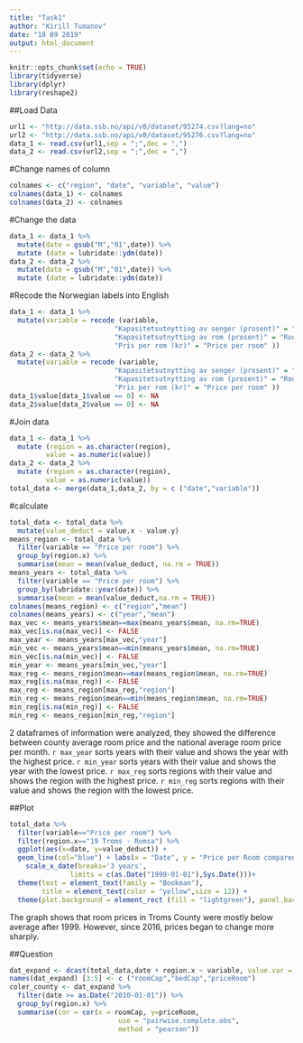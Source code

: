 ```yaml
---
title: "Task1"
author: "Kirill Tumanov"
date: "18 09 2019"
output: html_document
---
```


```r
knitr::opts_chunk$set(echo = TRUE)
library(tidyverse)
library(dplyr)
library(reshape2)
```
##Load Data
```r
url1 <- "http://data.ssb.no/api/v0/dataset/95274.csv?lang=no"
url2 <- "http://data.ssb.no/api/v0/dataset/95276.csv?lang=no"
data_1 <- read.csv(url1,sep = ";",dec = ",")
data_2 <- read.csv(url2,sep = ";",dec = ",")
```
#Change names of column
```r
colnames <- c("region", "date", "variable", "value")
colnames(data_1) <- colnames
colnames(data_2) <- colnames
```
#Change the data
```r
data_1 <- data_1 %>%
  mutate(date = gsub("M","01",date)) %>%
  mutate (date = lubridate::ydm(date))
data_2 <- data_2 %>%
  mutate(date = gsub("M","01",date)) %>%
  mutate (date = lubridate::ydm(date))
```
#Recode the Norwegian labels into English
```r
data_1 <- data_1 %>%
  mutate(variable = recode (variable,
                          "Kapasitetsutnytting av senger (prosent)" = "Beds percentage capacity utilization",
                          "Kapasitetsutnytting av rom (prosent)" = "Rooms percentage capacity utilization",
                          "Pris per rom (kr)" = "Price per room" ))
data_2 <- data_2 %>%
  mutate(variable = recode (variable,
                          "Kapasitetsutnytting av senger (prosent)" = "Beds percentage capacity utilization",
                          "Kapasitetsutnytting av rom (prosent)" = "Rooms percentage capacity utilization",
                          "Pris per rom (kr)" = "Price per room" ))
data_1$value[data_1$value == 0] <- NA
data_2$value[data_2$value == 0] <- NA
```
#Join data
```r
data_1 <- data_1 %>%
  mutate (region = as.character(region),
         value = as.numeric(value))
data_2 <- data_2 %>%
  mutate (region = as.character(region),
         value = as.numeric(value))
total_data <- merge(data_1,data_2, by = c ("date","variable"))
```
#calculate
```r
total_data <- total_data %>%
  mutate(value_deduct = value.x - value.y)
means_region <- total_data %>%
  filter(variable == "Price per room") %>%
  group_by(region.x) %>%
  summarise(mean = mean(value_deduct, na.rm = TRUE))
means_years <- total_data %>%
  filter(variable == "Price per room") %>%
  group_by(lubridate::year(date)) %>%
  summarise(mean = mean(value_deduct,na.rm = TRUE))
colnames(means_region) <- c("region","mean")
colnames(means_years) <- c("year","mean")
max_vec <- means_years$mean==max(means_years$mean, na.rm=TRUE)
max_vec[is.na(max_vec)] <- FALSE
max_year <- means_years[max_vec,"year"]
min_vec <- means_years$mean==min(means_years$mean, na.rm=TRUE)
min_vec[is.na(min_vec)] <- FALSE
min_year <- means_years[min_vec,"year"]
max_reg <- means_region$mean==max(means_region$mean, na.rm=TRUE)
max_reg[is.na(max_reg)] <- FALSE
max_reg <- means_region[max_reg,"region"]
min_reg <- means_region$mean==min(means_region$mean, na.rm=TRUE)
min_reg[is.na(min_reg)] <- FALSE
min_reg <- means_region[min_reg,"region"]
```
2 dataframes of information were analyzed, they showed the difference between county average room price and the national average room price per month.
`r max_year` sorts years with their value and shows the year with the highest price.
`r min_year` sorts years with their value and shows the year with the lowest price.
`r max_reg` sorts regions with their value and shows the region with the highest price.
`r min_reg` sorts regions with their value and shows the region with the lowest price.

##Plot

```r
total_data %>%
  filter(variable=="Price per room") %>%
  filter(region.x=="19 Troms - Romsa") %>%
  ggplot(aes(x=date, y=value_deduct)) +
  geom_line(col="blue") + labs(x = "Date", y = "Price per Room compared to National Average", title = "Monthly price difference for Troms county from 1999 until today") +
    scale_x_date(breaks='3 years', 
               limits = c(as.Date("1999-01-01"),Sys.Date()))+
  theme(text = element_text(family = "Bookman"),
        title = element_text(color = "yellow",size = 12)) +
  theme(plot.background = element_rect (fill = "lightgreen"), panel.background = element_rect (fill = "lightgreen"), plot.margin = unit(c(5,10,5,10), units = "mm"))
```

The graph shows that room prices in Troms County were mostly below average after 1999. However, since 2016, prices began to change more sharply.


##Question
```r
dat_expand <- dcast(total_data,date + region.x ~ variable, value.var = "value.x")
names(dat_expand) [3:5] <- c ("roomCap","bedCap","priceRoom")
coler_county <- dat_expand %>%
  filter(date >= as.Date("2010-01-01")) %>%
  group_by(region.x) %>%
  summarise(cor = cor(x = roomCap, y=priceRoom,
                           use = "pairwise.complete.obs",
                           method = "pearson"))
```



